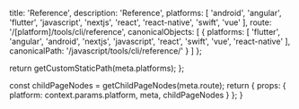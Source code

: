 
  title: 'Reference',
  description: 'Reference',
  platforms: [
    'android',
    'angular',
    'flutter',
    'javascript',
    'nextjs',
    'react',
    'react-native',
    'swift',
    'vue'
  ],
  route: '/[platform]/tools/cli/reference',
  canonicalObjects: [
    {
      platforms: [
        'flutter',
        'angular',
        'android',
        'nextjs',
        'javascript',
        'react',
        'swift',
        'vue',
        'react-native'
      ],
      canonicalPath: '/javascript/tools/cli/reference/'
    }
  ]
};

  return getCustomStaticPath(meta.platforms);
};

  const childPageNodes = getChildPageNodes(meta.route);
  return {
    props: {
      platform: context.params.platform,
      meta,
      childPageNodes
    }
  };
}

<Overview childPageNodes={props.childPageNodes} />
